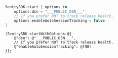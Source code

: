```swift
SentrySDK.start { options in
    options.dsn = "___PUBLIC_DSN___"
    // If you prefer NOT to track release health.
    options.enableAutoSessionTracking = false
}
```

```objc
[SentrySDK startWithOptions:@{
    @"dsn": @"___PUBLIC_DSN___",
    // If you prefer NOT to track release health.
    @"enableAutoSessionTracking": @(NO)
}];
```
